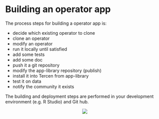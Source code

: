 # Building an operator app

The process steps for building a operator app is:

* decide which existing operator to clone
* clone an operator
* modify an operator
* run it locally until satisfied
* add some tests
* add some doc
* push it a git repository
* modify the app-library repository (publish)
* install it into Tercen from app-library
* test it on data
* notify the community it exists

The building and deployment steps are performed in your development environment (e.g. R Studio) and Git hub.

<center>![](images/goldfish.png)</center>